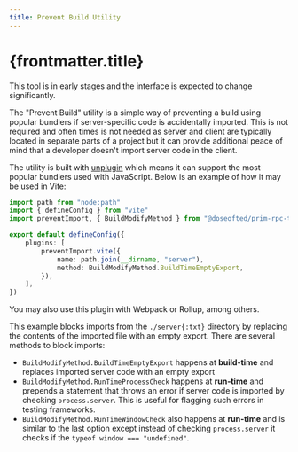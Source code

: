 ```yaml
---
title: Prevent Build Utility
---
```


# {frontmatter.title}


<Aside type="warning">

This tool is in early stages and the interface is expected to change significantly.

</Aside>

The "Prevent Build" utility is a simple way of preventing a build using popular bundlers if server-specific code is
accidentally imported. This is not required and often times is not needed as server and client are typically located in
separate parts of a project but it can provide additional peace of mind that a developer doesn't import server code in
the client.

The utility is built with [unplugin](https://github.com/unjs/unplugin#readme) which means it can support the most
popular bundlers used with JavaScript. Below is an example of how it may be used in Vite:

<CodeFile>

```typescript
import path from "node:path"
import { defineConfig } from "vite"
import preventImport, { BuildModifyMethod } from "@doseofted/prim-rpc-tooling/build"

export default defineConfig({
	plugins: [
		preventImport.vite({
			name: path.join(__dirname, "server"),
			method: BuildModifyMethod.BuildTimeEmptyExport,
		}),
	],
})
```

</CodeFile>

You may also use this plugin with Webpack or Rollup, among others.

This example blocks imports from the `./server{:txt}` directory by replacing the contents of the imported file with an
empty export. There are several methods to block imports:

- `BuildModifyMethod.BuildTimeEmptyExport` happens at **build-time** and replaces imported server code with an empty
  export
- `BuildModifyMethod.RunTimeProcessCheck` happens at **run-time** and prepends a statement that throws an error if
  server code is imported by checking `process.server`. This is useful for flagging such errors in testing frameworks.
- `BuildModifyMethod.RunTimeWindowCheck` also happens at **run-time** and is similar to the last option except instead
  of checking `process.server` it checks if the `typeof window === "undefined"`.
